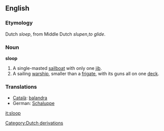 ==English==

===Etymology===
Dutch ''sloep'', from Middle Dutch ''slupen'',''to glide''.

===Noun===
'''sloop'''
# A single-masted [[sailboat]] with only one [[jib]].
# A sailing [[warship]], smaller than a [[frigate]], with its guns all on one [[deck]].

===Translations===
*[[Català]]: [[balandra]] {{f}}
*German: [[Schaluppe]] {{f}}
[[Category:Dutch derivations]]

[[it:sloop]]